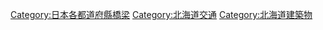 {{日本行政區劃分類導航|橋梁}}
[[Category:日本各都道府縣橋梁|Category:日本各都道府縣橋梁]]
[[Category:北海道交通|Category:北海道交通]]
[[Category:北海道建築物|Category:北海道建築物]]